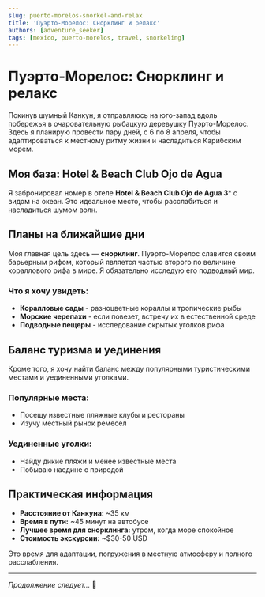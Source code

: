```yaml
---
slug: puerto-morelos-snorkel-and-relax
title: 'Пуэрто-Морелос: Снорклинг и релакс'
authors: [adventure_seeker]
tags: [mexico, puerto-morelos, travel, snorkeling]
---
```


# Пуэрто-Морелос: Снорклинг и релакс

Покинув шумный Канкун, я отправляюсь на юго-запад вдоль побережья в очаровательную рыбацкую деревушку Пуэрто-Морелос. Здесь я планирую провести пару дней, с 6 по 8 апреля, чтобы адаптироваться к местному ритму жизни и насладиться Карибским морем.

## Моя база: Hotel & Beach Club Ojo de Agua

Я забронировал номер в отеле **Hotel & Beach Club Ojo de Agua 3*** с видом на океан. Это идеальное место, чтобы расслабиться и насладиться шумом волн.

<!-- truncate -->

## Планы на ближайшие дни

Моя главная цель здесь — **снорклинг**. Пуэрто-Морелос славится своим барьерным рифом, который является частью второго по величине кораллового рифа в мире. Я обязательно исследую его подводный мир.

### Что я хочу увидеть:

- **Коралловые сады** - разноцветные кораллы и тропические рыбы
- **Морские черепахи** - если повезет, встречу их в естественной среде
- **Подводные пещеры** - исследование скрытых уголков рифа

## Баланс туризма и уединения

Кроме того, я хочу найти баланс между популярными туристическими местами и уединенными уголками.

### Популярные места:
- Посещу известные пляжные клубы и рестораны
- Изучу местный рынок ремесел

### Уединенные уголки:
- Найду дикие пляжи и менее известные места
- Побываю наедине с природой

## Практическая информация

- **Расстояние от Канкуна:** ~35 км
- **Время в пути:** ~45 минут на автобусе
- **Лучшее время для снорклинга:** утром, когда море спокойное
- **Стоимость экскурсии:** ~$30-50 USD

Это время для адаптации, погружения в местную атмосферу и полного расслабления.

---

*Продолжение следует...* 🐠

